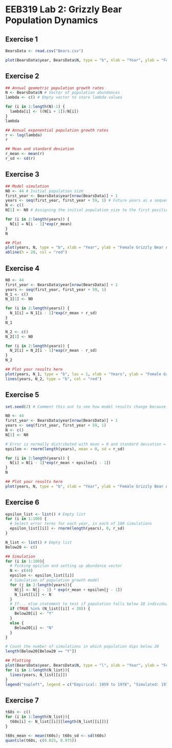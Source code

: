 # EEB319 Lab 2: Grizzly Bear Population Dynamics

## Exercise 1

```r
BearsData <- read.csv("Bears.csv")
```

```r
plot(BearsData$year, BearsData$N, type = "b", xlab = "Year", ylab = "Female Grizzly Bear Abundance")
```

## Exercise 2

```r
## Annual geometric population growth rates
N <- BearsData$N # Vector of population abundances
lambda <- c() # Empty vector to store lambda values

for (i in 1:length(N)-1) {
  lambda[i] <- ((N[i + 1])/N[i])
}
lambda

## Annual exponential population growth rates
r <- log(lambda)
r

## Mean and standard deviation
r_mean <- mean(r)
r_sd <- sd(r)
```

## Exercise 3

```r
## Model simulation
N0 <- 44 # Initial population size
first_year <- BearsData$year[nrow(BearsData)] + 1
years <- seq(first_year, first_year + 59, 1) # Future years as a sequence
N <- c() 
N[1] <- N0 # Assigning the initial population size to the first position in the empty vector

for (i in 2:length(years)) {
  N[i] = N[i - 1]*exp(r_mean)
}
N

## Plot
plot(years, N, type = "b", xlab = "Year", ylab = "Female Grizzly Bear Abundance")
abline(h = 20, col = "red")
```

## Exercise 4

```r
N0 <- 44
first_year <- BearsData$year[nrow(BearsData)] + 1
years <- seq(first_year, first_year + 59, 1)
N_1 <- c()
N_1[1] <- N0

for (i in 2:length(years)) {
  N_1[i] = N_1[i - 1]*exp(r_mean + r_sd)
}
N_1 

N_2 <- c()
N_2[1] <- N0

for (i in 2:length(years)) {
  N_2[i] = N_2[i - 1]*exp(r_mean - r_sd)
}
N_2 

## Plot your results here
plot(years, N_1, type = "b", las = 1, xlab = "Years", ylab = "Female Grizzly Bear Abundance")
lines(years, N_2, type = "b", col = "red")
```

## Exercise 5

```r
set.seed(2) # Comment this out to see how model results change because of stochasticity

N0 <- 44
first_year <- BearsData$year[nrow(BearsData)] + 1
years <- seq(first_year, first_year + 59, 1)
N <- c()
N[1] <- N0

# Error is normally distributed with mean = 0 and standard deviation = sd
epsilon <- rnorm(length(years), mean = 0, sd = r_sd)

for (i in 2:length(years)) {
  N[i] = N[i - 1]*exp(r_mean + epsilon[i - 1])
}
N

## Plot your results here
plot(years, N, type = "b", xlab = "Year", ylab = "Female Grizzly Bear Abundance")
```

## Exercise 6

```r
epsilon_list <- list() # Empty list
for (i in 1:100) {
  # Select error terms for each year, in each of 100 simulations
  epsilon_list[[i]] <- rnorm(length(years), 0, r_sd)
}

N_list <- list() # Empty list
Below20 <- c()

## Simulation
for (i in 1:100){
  # Picking epsilon and setting up abundance vector
  N <- c(44)
  epsilon <- epsilon_list[[i]]
  # Simulation of population growth model
  for (j in 2:length(years)){
    N[j] <- N[j - 1] * exp(r_mean + epsilon[j - 1])
    N_list[[i]] <- N
  }
  # If... else statement to test if population falls below 20 individuals
  if (TRUE %in% (N_list[[i]] < 20)) {
    Below20[i] <- "Y"
  }
  else {
    Below20[i] <- "N"
  }
}

# Count the number of simulations in which population dips below 20
length(Below20[Below20 == "Y"])

## Plotting
plot(BearsData$year, BearsData$N, type = "l", xlab = "Year", ylab = "Female Grizzly Bear Population Abundance", xlim = c(1959, 2038), ylim = c(0, 200), lwd = 2, col = "red3")
for (i in 1:length(N_list)){
  lines(years, N_list[[i]])
}
legend("topleft", legend = c("Empirical: 1959 to 1978", "Simulated: 1979 to 2038"), lty = 1, lwd = 2, col = c("red3", "black"))
```

## Exercise 7

```r
t60s <- c()
for (i in 1:length(N_list)){
  t60s[i] <- N_list[[i]][length(N_list[[i]])]
}

t60s_mean <- mean(t60s); t60s_sd <- sd(t60s)
quantile(t60s, c(0.025, 0.975))
```
